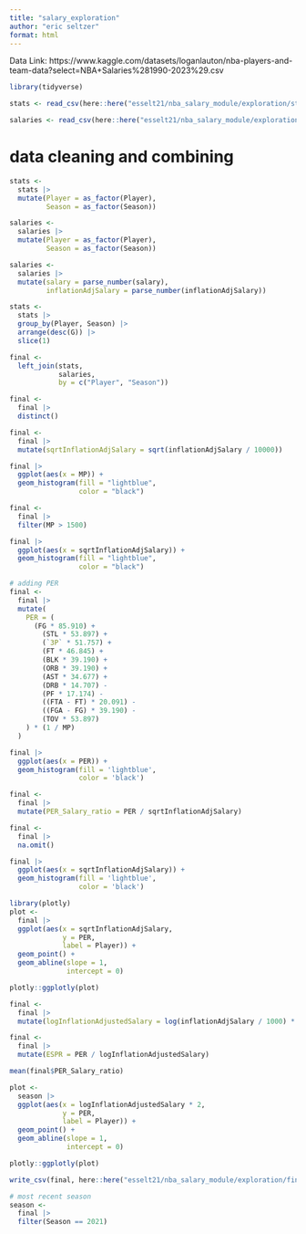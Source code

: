 ```yaml
---
title: "salary_exploration"
author: "eric seltzer"
format: html
---
```


Data Link: https://www.kaggle.com/datasets/loganlauton/nba-players-and-team-data?select=NBA+Salaries%281990-2023%29.csv

```r
library(tidyverse)
```

```r
stats <- read_csv(here::here("esselt21/nba_salary_module/exploration/stats.csv"))

salaries <- read_csv(here::here("esselt21/nba_salary_module/exploration/salaries.csv"))
```

# data cleaning and combining
```r
stats <-
  stats |>
  mutate(Player = as_factor(Player),
         Season = as_factor(Season))

salaries <-
  salaries |>
  mutate(Player = as_factor(Player),
         Season = as_factor(Season))
```

```r
salaries <-
  salaries |>
  mutate(salary = parse_number(salary),
         inflationAdjSalary = parse_number(inflationAdjSalary))
```

```r
stats <-
  stats |>
  group_by(Player, Season) |>
  arrange(desc(G)) |>
  slice(1)
```

```r
final <-
  left_join(stats,
            salaries,
            by = c("Player", "Season"))

final <-
  final |>
  distinct()
```

```r
final <-
  final |>
  mutate(sqrtInflationAdjSalary = sqrt(inflationAdjSalary / 10000))
```

```r
final |>
  ggplot(aes(x = MP)) +
  geom_histogram(fill = "lightblue",
                 color = "black")
```

```r
final <-
  final |>
  filter(MP > 1500)
```

```r
final |>
  ggplot(aes(x = sqrtInflationAdjSalary)) +
  geom_histogram(fill = "lightblue",
                 color = "black")
```

```r
# adding PER
final <-
  final |>
  mutate(
    PER = (
      (FG * 85.910) +
        (STL * 53.897) +
        (`3P` * 51.757) +
        (FT * 46.845) +
        (BLK * 39.190) +
        (ORB * 39.190) +
        (AST * 34.677) +
        (DRB * 14.707) -
        (PF * 17.174) -
        ((FTA - FT) * 20.091) -
        ((FGA - FG) * 39.190) -
        (TOV * 53.897)
    ) * (1 / MP)
  )
```

```r
final |>
  ggplot(aes(x = PER)) +
  geom_histogram(fill = 'lightblue',
                 color = 'black')
```

```r
final <-
  final |>
  mutate(PER_Salary_ratio = PER / sqrtInflationAdjSalary)
```

```r
final <-
  final |>
  na.omit()
```

```r
final |>
  ggplot(aes(x = sqrtInflationAdjSalary)) +
  geom_histogram(fill = 'lightblue',
                 color = 'black')
```

```r
library(plotly)
plot <-
  final |>
  ggplot(aes(x = sqrtInflationAdjSalary,
             y = PER,
             label = Player)) +
  geom_point() +
  geom_abline(slope = 1,
              intercept = 0)

plotly::ggplotly(plot)
```

```r
final <-
  final |>
  mutate(logInflationAdjustedSalary = log(inflationAdjSalary / 1000) * 2)
```

```r
final <-
  final |>
  mutate(ESPR = PER / logInflationAdjustedSalary)
```

```r
mean(final$PER_Salary_ratio)
```

```r
plot <-
  season |>
  ggplot(aes(x = logInflationAdjustedSalary * 2,
             y = PER,
             label = Player)) +
  geom_point() +
  geom_abline(slope = 1,
              intercept = 0)

plotly::ggplotly(plot)
```

```r
write_csv(final, here::here("esselt21/nba_salary_module/exploration/final.csv"))
```

```r
# most recent season
season <-
  final |>
  filter(Season == 2021)
```